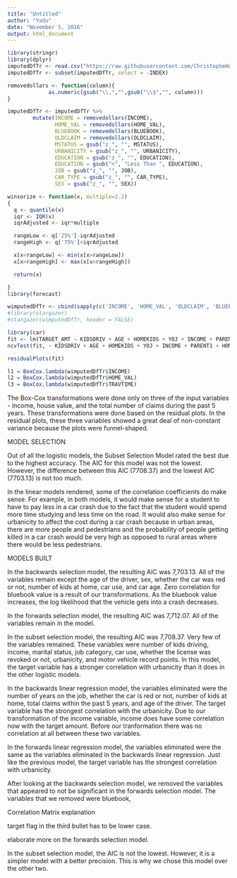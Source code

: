 ```yaml
---
title: "Untitled"
author: "Yadu"
date: "November 5, 2016"
output: html_document
---
```


```r
library(stringr)
library(dplyr)
imputedDfTr <- read.csv("https://raw.githubusercontent.com/ChristopheHunt/DATA-621-Group-1/master/Homework%204/imputed_insurance_training_data.csv")
imputedDfTr <- subset(imputedDfTr, select = -INDEX)
```

```r
removedollars <- function(column){
             as.numeric(gsub("\\,","",gsub("\\$","", column)))
}
```

```r
imputedDfTr <- imputedDfTr %>%
        mutate(INCOME = removedollars(INCOME),
               HOME_VAL = removedollars(HOME_VAL),
               BLUEBOOK = removedollars(BLUEBOOK),
               OLDCLAIM = removedollars(OLDCLAIM),
               MSTATUS = gsub("z_", "", MSTATUS),
               URBANICITY = gsub("z_", "", URBANICITY),
               EDUCATION = gsub("z_", "", EDUCATION),
               EDUCATION = gsub("<", "Less Than ", EDUCATION),
               JOB = gsub("z_", "", JOB),
               CAR_TYPE = gsub("z_", "", CAR_TYPE),
               SEX = gsub("z_", "", SEX))
```

```r
winsorize <- function(x, multiple=2.2)
{
  q <- quantile(x)
  iqr <- IQR(x)
  iqrAdjusted <- iqr*multiple

  rangeLow <- q['25%']-iqrAdjusted
  rangeHigh <- q['75%']+iqrAdjusted

  x[x<rangeLow] <- min(x[x>rangeLow])
  x[x>rangeHigh] <- max(x[x<rangeHigh])

  return(x)  

}
library(forecast)

wimputedDfTr <- cbind(sapply(c('INCOME', 'HOME_VAL', 'OLDCLAIM', 'BLUEBOOK'), function(x) winsorize(imputedDfTr[,x], multiple=2.2)), subset(imputedDfTr, select = -c(INCOME, HOME_VAL, OLDCLAIM, BLUEBOOK)))
#library(stargazer)
#stargazer(wimputedDfTr, header = FALSE)
```

```r
library(car)
fit <- lm(TARGET_AMT ~ KIDSDRIV + AGE + HOMEKIDS + YOJ + INCOME + PARENT1 + HOME_VAL + MSTATUS + SEX + EDUCATION + JOB + TRAVTIME + CAR_USE + BLUEBOOK + TIF + CAR_TYPE + RED_CAR + OLDCLAIM + CLM_FREQ + REVOKED + MVR_PTS + CAR_AGE + URBANICITY, data=wimputedDfTr)
ncvTest(fit, ~ KIDSDRIV + AGE + HOMEKIDS + YOJ + INCOME + PARENT1 + HOME_VAL + MSTATUS + SEX + EDUCATION + JOB + TRAVTIME + CAR_USE + BLUEBOOK + TIF + CAR_TYPE + RED_CAR + OLDCLAIM + CLM_FREQ + REVOKED + MVR_PTS + CAR_AGE + URBANICITY, data=wimputedDfTr)
```

```r
residualPlots(fit)

```

```r
l1 = BoxCox.lambda(wimputedDfTr$INCOME)
l2 = BoxCox.lambda(wimputedDfTr$HOME_VAL)
l3 = BoxCox.lambda(wimputedDfTr$TRAVTIME)
```

The Box-Cox transformations were done only on three of the input variables - income, house value, and the total number of claims during the past 5 years. These transformations were done based on the residual plots. In the residual plots, these three variables showed a great deal of non-constant variance because the plots were funnel-shaped. 

MODEL SELECTION

Out of all the logistic models, the Subset Selection Model rated the best due to the highest accuracy. The AIC for this model was not the lowest. However, the difference between this AIC (7708.37) and the lowest AIC (7703.13) is not too much.

In the linear models rendered, some of the correlation coefficients do make sense. For example, in both models, it would make sense for a student to have to pay less in a car crash due to the fact that the student would spend more time studying and less time on the road. It would also make sense for urbanicity to affect the cost during a car crash because in urban areas, there are more people and pedestrians and the probability of people getting killed in a car crash would be very high as opposed to rural areas where there would be less pedestrians.   

MODELS BUILT

In the backwards selection model, the resulting AIC was 7,703.13. All of the variables remain except the age of the driver, sex, whether the car was red or not, number of kids at home, car use, and car age. Zero correlation for bluebook value is a result of our transformations. As the bluebook value increases, the log likelihood that the vehicle gets into a crash decreases.

In the forwards selection model, the resulting AIC was 7,712.07. All of the variables remain in the model. 

In the subset selection model, the resulting AIC was 7,708.37. Very few of the variables remained. These variables were number of kids driving, income, marital status, job category, car use, whether the license was revoked or not, urbanicity, and motor vehicle record points. In this model, the target variable has a stronger correlation with urbanicity than it does in the other logistic models. 

In the backwards linear regression model, the variables eliminated were the number of years on the job, whether the car is red or not, number of kids at home, total claims within the past 5 years, and age of the driver. The target variable has the strongest correlation with the urbanicity. Due to our transformation of the income variable, income does have some correlation now with the target amount. Before our tranformation there was no correlation at all between these two variables. 

In the forwards linear regression model, the variables eliminated were the same as the variables eliminated in the backwards linear regression. Just like the previous model, the target variable has the strongest correlation with urbanicity. 

After looking at the backwards selection model, we removed the variables that appeared to not be significant in the forwards selection model. The variables that we removed were bluebook, 

Correlation Matrix explanation

target flag in the third bullet has to be lower case.

elaborate more on the forwards selection model.

In the subset selection model, the AIC is not the lowest. However, it is a simpler model with a better precision. This is why we chose this model over the other two. 